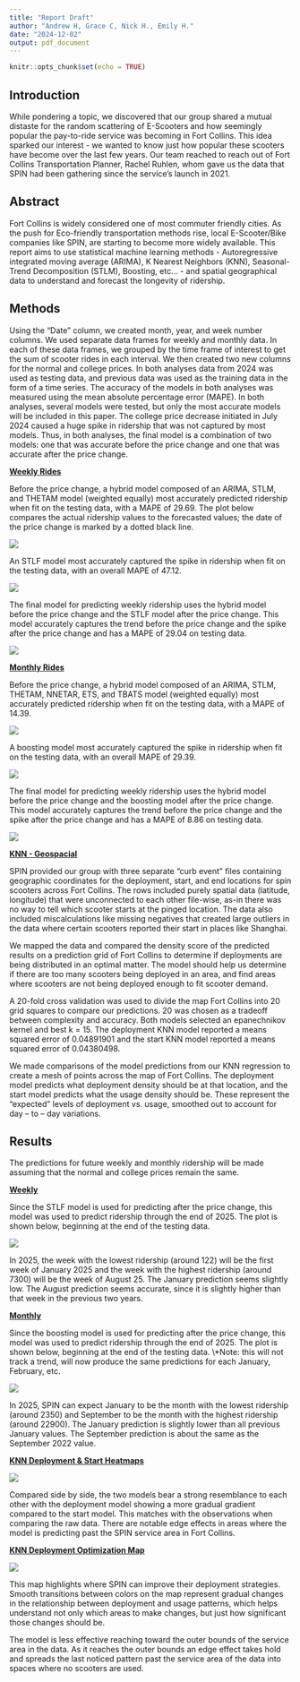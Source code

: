 ```yaml
---
title: "Report Draft"
author: "Andrew H, Grace C, Nick H., Emily H."
date: "2024-12-02"
output: pdf_document
---
```


```r
knitr::opts_chunk$set(echo = TRUE)
```

## Introduction

While pondering a topic, we discovered that our group shared a mutual distaste for the random scattering of E-Scooters and how seemingly popular the pay-to-ride service was becoming in Fort Collins. This idea sparked our interest - we wanted to know just how popular these scooters have become over the last few years. Our team reached to reach out of Fort Collins Transportation Planner, Rachel Ruhlen, whom gave us the data that SPIN had been gathering since the service's launch in 2021.

## Abstract

Fort Collins is widely considered one of most commuter friendly cities. As the push for Eco-friendly transportation methods rise, local E-Scooter/Bike companies like SPIN, are starting to become more widely available. This report aims to use statistical machine learning methods - Autoregressive integrated moving average (ARIMA), K Nearest Neighbors (KNN), Seasonal-Trend Decomposition (STLM), Boosting, etc... - and spatial geographical data to understand and forecast the longevity of ridership.

## Methods

Using the “Date” column, we created month, year, and week number columns. We used separate data frames for weekly and monthly data. In each of these data frames, we grouped by the time frame of interest to get the sum of scooter rides in each interval. We then created two new columns for the normal and college prices. In both analyses data from 2024 was used as testing data, and previous data was used as the training data in the form of a time series. The accuracy of the models in both analyses was measured using the mean absolute percentage error (MAPE). In both analyses, several models were tested, but only the most accurate models will be included in this paper. The college price decrease initiated in July 2024 caused a huge spike in ridership that was not captured by most models. Thus, in both analyses, the final model is a combination of two models: one that was accurate before the price change and one that was accurate after the price change.

[**Weekly Rides**]{.underline}

Before the price change, a hybrid model composed of an ARIMA, STLM, and THETAM model (weighted equally) most accurately predicted ridership when fit on the testing data, with a MAPE of 29.69. The plot below compares the actual ridership values to the forecasted values; the date of the price change is marked by a dotted black line.

![](Model%20Photos/135_AFS_WeeklyRides.png)

An STLF model most accurately captured the spike in ridership when fit on the testing data, with an overall MAPE of 47.12.

![](Model%20Photos/110_STLF_Weekly.png)

The final model for predicting weekly ridership uses the hybrid model before the price change and the STLF model after the price change. This model accurately captures the trend before the price change and the spike after the price change and has a MAPE of 29.04 on testing data.

![](Model%20Photos/157_CombinedPred_Weekly_2024.png)

[**Monthly Rides**]{.underline}

Before the price change, a hybrid model composed of an ARIMA, STLM, THETAM, NNETAR, ETS, and TBATS model (weighted equally) most accurately predicted ridership when fit on the testing data, with a MAPE of 14.39.

![](Model%20Photos/219_Monthly_Hybrid_Rides_.png)

A boosting model most accurately captured the spike in ridership when fit on the testing data, with an overall MAPE of 29.39.

![](Model%20Photos/248_Monthly_Boosting.png)

The final model for predicting weekly ridership uses the hybrid model before the price change and the boosting model after the price change. This model accurately captures the trend before the price change and the spike after the price change and has a MAPE of 8.86 on testing data.

![](Model%20Photos/270_Monthly_CombinedPred.png)

[**KNN - Geospacial**]{.underline}

SPIN provided our group with three separate “curb event” files containing geographic coordinates for the deployment, start, and end locations for spin scooters across Fort Collins. The rows included purely spatial data (latitude, longitude) that were unconnected to each other file-wise, as-in there was no way to tell which scooter starts at the pinged location. The data also included miscalculations like missing negatives that created large outliers in the data where certain scooters reported their start in places like Shanghai.

We mapped the data and compared the density score of the predicted results on a prediction grid of Fort Collins to determine if deployments are being distributed in an optimal matter. The model should help us determine if there are too many scooters being deployed in an area, and find areas where scooters are not being deployed enough to fit scooter demand.

A 20-fold cross validation was used to divide the map Fort Collins into 20 grid squares to compare our predictions. 20 was chosen as a tradeoff between complexity and accuracy. Both models selected an epanechnikov kernel and best k = 15. The deployment KNN model reported a means squared error of 0.04891901 and the start KNN model reported a means squared error of 0.04380498.

We made comparisons of the model predictions from our KNN regression to create a mesh of points across the map of Fort Collins. The deployment model predicts what deployment density should be at that location, and the start model predicts what the usage density should be. These represent the “expected” levels of deployment vs. usage, smoothed out to account for day – to – day variations.

## Results

The predictions for future weekly and monthly ridership will be made assuming that the normal and college prices remain the same.

[**Weekly**]{.underline}

Since the STLF model is used for predicting after the price change, this model was used to predict ridership through the end of 2025. The plot is shown below, beginning at the end of the testing data.

![](Model%20Photos/160_Forecast_WK2025.png)

In 2025, the week with the lowest ridership (around 122) will be the first week of January 2025 and the week with the highest ridership (around 7300) will be the week of August 25. The January prediction seems slightly low. The August prediction seems accurate, since it is slightly higher than that week in the previous two years.

[**Monthly**]{.underline}

Since the boosting model is used for predicting after the price change, this model was used to predict ridership through the end of 2025. The plot is shown below, beginning at the end of the testing data. \\\*Note: this will not track a trend, will now produce the same predictions for each January, February, etc.

![](Model%20Photos/311_Forecast_M2025.png)

In 2025, SPIN can expect January to be the month with the lowest ridership (around 2350) and September to be the month with the highest ridership (around 22900). The January prediction is slightly lower than all previous January values. The September prediction is about the same as the September 2022 value.

[**KNN Deployment & Start Heatmaps**]{.underline}

![](Model%20Photos/Heat254_KNNPred_StartDen.png)

Compared side by side, the two models bear a strong resemblance to each other with the deployment model showing a more gradual gradient compared to the start model. This matches with the observations when comparing the raw data. There are notable edge effects in areas where the model is predicting past the SPIN service area in Fort Collins.

[**KNN Deployment Optimization Map**]{.underline}

![](Model%20Photos/Heat267_Deploy_Start_Density.png)

This map highlights where SPIN can improve their deployment strategies. Smooth transitions between colors on the map represent gradual changes in the relationship between deployment and usage patterns, which helps understand not only which areas to make changes, but just how significant those changes should be.

The model is less effective reaching toward the outer bounds of the service area in the data. As it reaches the outer bounds an edge effect takes hold and spreads the last noticed pattern past the service area of the data into spaces where no scooters are used.
